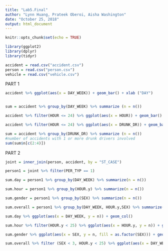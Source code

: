 ```yaml
---
title: "Lab5.Final"
author: "Lynn Huang, Prateek Oberoi, Aisha Washington"
date: "October 25, 2018"
output: html_document
---
```


```r
knitr::opts_chunk$set(echo = TRUE)
```

```r
library(ggplot2)
library(dplyr)
library(tidyr)

accident = read.csv("accident.csv")
person = read.csv("person.csv")
vehicle = read.csv("vehicle.csv")
```

PART 1

```r
accident %>% ggplot(aes(x = DAY_WEEK)) + geom_bar() + xlab ("DAY")


sum = accident %>% group_by(DAY_WEEK) %>% summarize (n = n())
```

```r
accident %>% filter(HOUR <= 24) %>% ggplot(aes(x = HOUR)) + geom_bar() 
```

```r
accident %>% filter(HOUR <= 24) %>% ggplot(aes(x = DRUNK_DR)) + geom_bar() 

sum = accident %>% group_by(DRUNK_DR) %>% summarize (n = n())
#number of accidents with 1 or more drunk drivers involved
sum(sum$n[c(2:4)])
```

PART 2 

```r
joint = inner_join(person, accident, by = "ST_CASE")

person1 = joint %>% filter(PER_TYP == 1)
```

```r
sum.day = person1 %>% group_by(DAY_WEEK) %>% summarize(n = n())

sum.hour = person1 %>% group_by(HOUR.y) %>% summarize(n = n())

sum.gender = person1 %>% group_by(SEX) %>% summarize(n = n())

sum.overall = person1 %>% group_by(DAY_WEEK, HOUR.y,SEX) %>% summarize(n = n())
```

```r
sum.day %>% ggplot(aes(x = DAY_WEEK, y = n)) + geom_col()
```

```r
sum.hour %>% filter(HOUR.y < 25) %>% ggplot(aes(x = HOUR.y, y = n)) + geom_col()
```

```r
sum.gender %>% ggplot(aes(x = SEX, y = n, fill = as.factor(SEX))) + geom_col() + ylab("COUNT") 
```

```r
sum.overall %>% filter (SEX < 3, HOUR.y < 25) %>% ggplot(aes(x = DAY_WEEK,y = n, fill = as.factor(HOUR.y))) + geom_col() + facet_wrap(~SEX) + xlab ("Day") + ylab("Count") 
```
